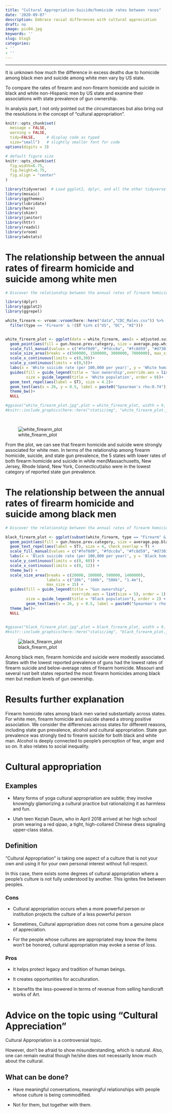 ```yaml
---
title: "Cultural Appropriation-Suicide/homicide rates between races"
date: '2020-09-07'
description: Embrace racial differences with cultural appreciation
draft: no
image: pic04.jpg
keywords: ''
slug: blog5
categories:
- ''
- ''
---
```

---

It is unknown how much the difference in excess deaths due to homicide among black men and suicide among white men vary by US state. 

To compare the rates of firearm and non-firearm homicide and suicide in black and white non-Hispanic men by US state and examine their associations with state prevalence of gun ownership.

In analysis part, I not only pointed out the circumstances but also bring out the resolutions in the concept of "cultural appropriation".



```r
knitr::opts_chunk$set(
  message = FALSE, 
  warning = FALSE, 
  tidy=FALSE,     # display code as typed
  size="small")   # slightly smaller font for code
options(digits = 3)

# default figure size
knitr::opts_chunk$set(
  fig.width=6.75, 
  fig.height=6.75,
  fig.align = "center"
)
```


```r
library(tidyverse)  # Load ggplot2, dplyr, and all the other tidyverse packages
library(mosaic)
library(ggthemes)
library(lubridate)
library(here)
library(skimr)
library(janitor)
library(httr)
library(readxl)
library(vroom)
library(wbstats)
```

# The relationship between the annual rates of firearm homicide and suicide among white men 

```r
# Discover the relationship between tha annual rates of firearm homicide and suicide among white men

library(dplyr)
library(ggplot2)
library(ggrepel)

white_firearm <- vroom::vroom(here::here("data","CDC_Males.csv")) %>%
  filter(type == 'Firearm' & !(ST %in% c("US", "DC", "HI"))) 


white_firearm_plot <- ggplot(data = white_firearm, aes(x = adjusted.suicide.White, y = adjusted.homicide.White))+
  geom_point(aes(fill = gun.house.prev.category, size = average.pop.white), col = "black", pch = 21, alpha = 0.8)+
  scale_fill_manual(values = c("#fef0d9", "#fdcc8a", "#fc8d59", "#d7301f"))+
  scale_size_area(breaks = c(500000, 1500000, 3000000, 7000000), max_size = 14, labels = c('500k', '1.5m', '3m', '7m'))+
  scale_x_continuous(limits = c(0,30))+
  scale_y_continuous(limits = c(0,5))+
  labs(x = 'White suicide rate (per 100,000 per year)', y = 'White homicide rate (per 100,000 per year)')+
  guides(fill = guide_legend(title = 'Gun ownership',override.aes = list(size = 5), order = 1),
         size = guide_legend(title = 'White population', order = 0))+
  geom_text_repel(aes(label = ST), size = 4.2)+
  geom_text(aes(x = 26, y = 0.5, label = paste0("Spearman's rho:0.74")),check_overlap = TRUE)+
  theme_bw()+
  NULL

#ggsave("white_firearm_plot.jpg",plot = white_firearm_plot, width = 9, height = 7, path = here::here("static/img"))
#knitr::include_graphics(here::here("static/img", "white_firearm_plot.jpg"))

  
```
 
 
![white_firearm_plot](https://raw.githubusercontent.com/ChenSammyChen/markdown-image/master/image/white_firearm_plot.jpg)

From the plot, we can see that firearm homicide and suicide were strongly associated for white men. In terms of the relationship among firearm homicide, suicide, and state gun prevalence, the 5 states with lower rates of both firearm homicide and suicide in white men(Massachusetts, New Jersey, Rhode Island, New York, Connecticut)also were in the lowest category of reported state gun prevalence.



# The relationship between the annual rates of firearm homicide and suicide among black men 

```r
# Discover the relationship between tha annual rates of firearm homicide and suicide among black men

black_firearm_plot <- ggplot(subset(white_firearm, type == "Firearm" & !(ST %in% c("US", "DC"))), aes(x = adjusted.suicide.Black, y = adjusted.homicide.Black)) + 
  geom_point(aes(fill = gun.house.prev.category, size = average.pop.black), col = "black", pch = 21, alpha = 0.9) +
  geom_text_repel(aes(label = ST), size = 4, check_overlap = T) +
  scale_fill_manual(values = c("#fef0d9", "#fdcc8a", "#fc8d59", "#d7301f")) +
  labs(x = 'Black suicide rate (per 100,000 per year)', y = 'Black homicide rate (per 100,000 per year)')+
  scale_y_continuous(limits = c(0, 60)) +
  scale_x_continuous(limits = c(0, 12)) +
  theme_bw() +
  scale_size_area(breaks = c(20000, 100000, 500000, 1400000), 
                  labels = c("20k", "100k", "500k", "1.4m"), 
                  max_size = 15) +
  guides(fill = guide_legend(title = "Gun ownership", 
                             override.aes = list(size = 5), order = 1), 
         size = guide_legend(title = "Black population"), order = 2) + 
         geom_text(aes(x = 26, y = 0.5, label = paste0("Spearman's rho:0.34")), check_overlap = TRUE)+ 
  theme_bw()+
  NULL
 

#ggsave("black_firearm_plot.jpg",plot = black_firearm_plot, width = 9, height = 7, path = here::here("static/img"))
#knitr::include_graphics(here::here("static/img", "black_firearm_plot.jpg"))

```

 
![black_firearm_plot](https://raw.githubusercontent.com/ChenSammyChen/markdown-image/master/image/black_firearm_plot.jpg)

Among black men, firearm homicide and suicide were modestly associated. States with the lowest reported prevalence of guns had the lowest rates of firearm suicide and below-average rates of firearm homicide. Missouri and several rust belt states reported the most firearm homicides among black men but medium levels of gun ownership.

# Results further explanation

Firearm homicide rates among black men varied substantially across states.
For white men, firearm homicide and suicide shared a strong positive association.
We consider the differences across states for different reasons, including state gun prevalence, alcohol and cultural appropriation.
State gun prevalence was strongly tied to firearm suicide for both black and white man. Alcohol is deeply connected to people's perception of fear, anger and so on. It also relates to social inequality.

# Cultural appropriation

## Examples

- Many forms of yoga cultural appropriation are subtle; they involve knowingly glamorizing a cultural practice but rationalizing it as harmless and fun. 

- Utah teen Keziah Daum, who in April 2018 arrived at her high school prom wearing a red qipao, a tight, high-collared Chinese dress signaling upper-class status.

## Definition

"Cultural Appropriation" is taking one aspect of a culture that is not your own and using it for your own personal interest without full respect.

In this case, there exists some degrees of cultural appropriation where a people's culture is not fully understood by another. This ignites fire between peoples.

### Cons
- Cultural appropriation occurs when a more powerful person or institution projects the culture of a less powerful person

- Sometimes, Cultural appropriation  does not  come from a genuine place of appreciation.

- For the people whose cultures are appropriated may know the items won’t be honored,  cultural appropriation may evoke a sense of loss.

### Pros

- It helps protect legacy and tradition of human beings.

- It creates opportunities for acculturation.

- It benefits the less-powered in terms of revenue from selling handicraft works of Art. 


# Advice on the topic using "Cultural Appreciation"

Cultural Appropriation is a controversial topic. 

However, don’t be afraid to show misunderstanding, which is natural. Also, one  can remain neutral though he/she does not necessarily know much about the cultural. 

## What can be done?

- Have meaningful conversations, meaningful relationships with people whose culture is being commodified.

- Not for them, but together with them.


